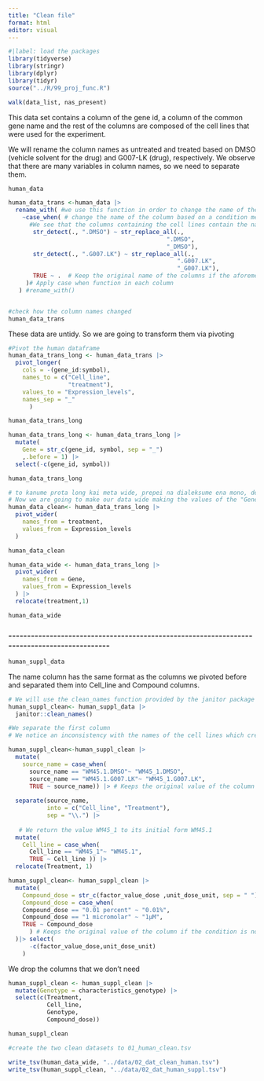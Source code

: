 ```yaml
---
title: "Clean file"
format: html
editor: visual
---
```


```r
#|label: load the packages
library(tidyverse)
library(stringr)
library(dplyr)
library(tidyr)
source("../R/99_proj_func.R")
```

```r
walk(data_list, nas_present)
```

This data set contains a column of the gene id, a column of the common gene name and the rest of the columns are composed of the cell lines that were used for the experiment.

We will rename the column names as untreated and treated based on DMSO (vehicle solvent for the drug) and G007-LK (drug), respectively. We observe that there are many variables in column names, so we need to separate them.

```r
human_data
```

```r
human_data_trans <-human_data |>
  rename_with( #we use this function in order to change the name of the columns
    ~case_when( # change the name of the column based on a condition met by str_detect
      #We see that the columns containing the cell lines contain the name of the cell lines and the DMSO or G007.LK compounds separated by a "." 
       str_detect(., ".DMSO") ~ str_replace_all(.,
                                             ".DMSO",
                                             "_DMSO"),
       str_detect(., ".G007.LK") ~ str_replace_all(.,
                                                ".G007.LK",
                                                "_G007.LK"),
       TRUE ~ .  # Keep the original name of the columns if the aforementioned conditions are not met
     )# Apply case when function in each column
   ) #rename_with()


#check how the column names changed
human_data_trans
```

These data are untidy. So we are going to transform them via pivoting

```r
#Pivot the human dataframe
human_data_trans_long <- human_data_trans |> 
  pivot_longer(
    cols = -(gene_id:symbol),
    names_to = c("Cell_line", 
                 "treatment"),  
    values_to = "Expression_levels",
    names_sep = "_"
      ) 

human_data_trans_long
```

```r
human_data_trans_long <- human_data_trans_long |>
  mutate(
    Gene = str_c(gene_id, symbol, sep = "_")
    ,.before = 1) |> 
  select(-c(gene_id, symbol))

human_data_trans_long
```

```r
# to kanume prota long kai meta wide, prepei na dialeksume ena mono, den yparxei noima na to kanume long kai 2 grammes kato pali wide (an kai pisteuo oti to long einai kalitero btw)
# Now we are going to make our data wide making the values of the "Genes" our variables  since we want to see how are they affected by the compound G007.LK
human_data_clean<- human_data_trans_long |> 
  pivot_wider(
    names_from = treatment,
    values_from = Expression_levels
  )

human_data_clean
```

```r
human_data_wide <- human_data_trans_long |> 
  pivot_wider(
    names_from = Gene,
    values_from = Expression_levels
  ) |> 
  relocate(treatment,1)

human_data_wide
```

### \-\-\-\-\-\-\-\-\-\-\-\-\-\-\-\-\-\-\-\-\-\-\-\-\-\-\-\-\-\-\-\-\-\-\-\-\-\-\-\-\-\-\-\-\-\-\-\-\-\-\-\-\-\-\-\-\-\-\-\-\-\-\-\-\-\-\-\-\-\-\-\-\-\-\-\-\-\-\-\-\-\-\-\-\-\-\-\-\-\-\--

```r
human_suppl_data
```

The name column has the same format as the columns we pivoted before and separated them into Cell_line and Compound columns.

```r
# We will use the clean_names function provided by the janitor package in order to make our columns look more appealing
human_suppl_clean<- human_suppl_data |> 
  janitor::clean_names()
```

```r
#We separate the first column
# We notice an inconsistency with the names of the cell lines which creates some problems when we try to separate the two components of the first column 

human_suppl_clean<-human_suppl_clean |>
  mutate(
    source_name = case_when(
      source_name == "WM45.1.DMSO"~ "WM45_1.DMSO",
      source_name == "WM45.1.G007.LK"~ "WM45_1.G007.LK",
      TRUE ~ source_name)) |> # Keeps the original value of the column if the condition is not met 
  
  separate(source_name, 
           into = c("Cell_line", "Treatment"),
           sep = "\\.") |> 
  
   # We return the value WM45_1 to its initial form WM45.1
  mutate(
    Cell_line = case_when(
      Cell_line == "WM45_1"~ "WM45.1",
      TRUE ~ Cell_line )) |> 
  relocate(Treatment, 1)
```

```r
human_suppl_clean<- human_suppl_clean |> 
  mutate(
    Compound_dose = str_c(factor_value_dose ,unit_dose_unit, sep = " "),
    Compound_dose = case_when(
    Compound_dose == "0.01 percent" ~ "0.01%",
    Compound_dose == "1 micromolar" ~ "1μM",
    TRUE ~ Compound_dose
      ) # Keeps the original value of the column if the condition is not met
  )|> select(
      -c(factor_value_dose,unit_dose_unit)
    )
```

We drop the columns that we don't need

```r
human_suppl_clean <- human_suppl_clean |> 
  mutate(Genotype = characteristics_genotype) |>
  select(c(Treatment,
           Cell_line,
           Genotype,
           Compound_dose))

human_suppl_clean
```

```r
#create the two clean datasets to 01_human_clean.tsv

write_tsv(human_data_wide, "../data/02_dat_clean_human.tsv")
write_tsv(human_suppl_clean, "../data/02_dat_human_suppl.tsv")
```
